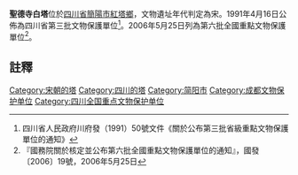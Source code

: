 {{msg:四川省文物保護單位
|名稱 = 聖德寺白塔
|編號 = 39
|圖片 = 
|級別 = S3
|分類 = 
|時代 = [[宋代|宋代]]
|地点 = [[四川省|四川省]][[簡陽市|簡陽市]][[紅塔鄉|紅塔鄉]]
|坐標 =
|登錄 = 1991年4月16日
}}
{{msg:四川省文物保護單位
|名稱 = 聖德寺塔
|編號 = 700
|圖片 = 圣德寺塔照片.JPG
|級別 = 106
|分類 = 
|時代 = 宋
|地点 = [[四川省|四川省]][[簡陽市|簡陽市]]
|坐標 =
|登錄 = 2006年5月25日
}}
'''聖德寺白塔'''位於[[四川省|四川省]][[簡陽市|簡陽市]][[紅塔鄉|紅塔鄉]]，文物遺址年代判定為宋。1991年4月16日公佈為四川省第三批文物保護單位<ref>四川省人民政府川府發（1991）50號文件《關於公布第三批省級重點文物保護單位的通知》</ref>。2006年5月25日列為第六批全國重點文物保護單位<ref>『國務院關於核定並公布第六批全國重點文物保護單位的通知』，國發〔2006〕19號，2006年5月25日</ref>。
==註釋==
{{reflist}}
{{文物保護單位小作品}}
{{四川全國重點文物保護單位}}

[[Category:宋朝的塔|Category:宋朝的塔]]
[[Category:四川的塔|Category:四川的塔]]
[[Category:简阳市|Category:简阳市]]
[[Category:成都文物保护单位|Category:成都文物保护单位]]
[[Category:四川全国重点文物保护单位|Category:四川全国重点文物保护单位]]